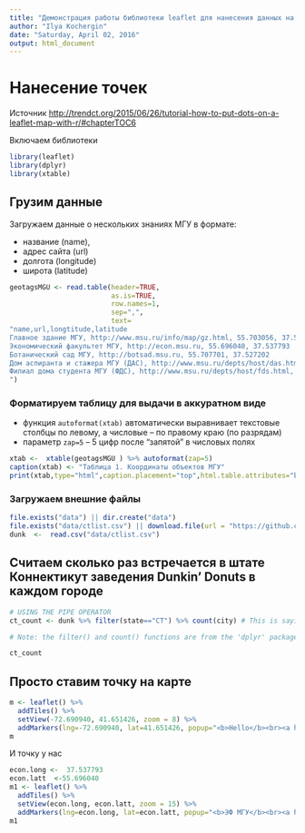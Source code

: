 ```yaml
---
title: "Демонстрация работы библиотеки leaflet для нанесения данных на карту"
author: "Ilya Kochergin"
date: "Saturday, April 02, 2016"
output: html_document
---
```


# Нанесение точек

Источник <http://trendct.org/2015/06/26/tutorial-how-to-put-dots-on-a-leaflet-map-with-r/#chapterTOC6>

Включаем библиотеки 

```r
library(leaflet)
library(dplyr)
library(xtable)

```


## Грузим данные 

Загружаем  данные о нескольких знаниях МГУ в формате:

* название (name),
* адрес сайта (url)
* долгота (longitude)
* широта (latitude)


```r
geotagsMGU <- read.table(header=TRUE,
                         as.is=TRUE,
                         row.names=1,
                         sep=",",
                         text=
"name,url,longtitude,latitude
Главное здание МГУ, http://www.msu.ru/info/map/gz.html, 55.703056, 37.530556
Экономический факультет МГУ, http://econ.msu.ru, 55.696040, 37.537793
Ботанический сад МГУ, http://botsad.msu.ru, 55.707701, 37.527202
Дом аспиранта и стажера МГУ (ДАС), http://www.msu.ru/depts/host/das.html, 55.691361, 37.595927
Филиал дома студента МГУ (ФДС), http://www.msu.ru/depts/host/fds.html, 55.707039, 37.509166
")
```

### Форматируем таблицу для выдачи в аккуратном виде

* функция `autoformat(xtab)` автоматически выравнивает текстовые столбцы по левому, а числовые -- по правому краю (по разрядам)
* параметр `zap=5` -- 5 цифр после "запятой" в числовых полях

```r
xtab <-  xtable(geotagsMGU ) %>% autoformat(zap=5)
caption(xtab) <- "Таблица 1. Координаты объектов МГУ"
print(xtab,type="html",caption.placement="top",html.table.attributes="border='3' width='100%'")

```

### Загружаем внешние файлы

```r

file.exists("data") || dir.create("data")
file.exists("data/ctlist.csv") || download.file(url = "https://github.com/trendct/walkthroughs/raw/master/0615-leaflet-r/ctlist.csv",destfile = "data/ctlist.csv")
dunk  <-  read.csv("data/ctlist.csv")

```

## Считаем сколько раз встречается в штате Коннектикут заведения Dunkin' Donuts в каждом городе

```r

# USING THE PIPE OPERATOR
ct_count <- dunk %>% filter(state=="CT") %>% count(city) # This is saying take the 'dunk' data frame, filter it, and then count how often 'city' appears

# Note: the filter() and count() functions are from the 'dplyr' package that you loaded earlier

ct_count
```



## Просто ставим точку на карте 


```r

m <- leaflet() %>%
  addTiles() %>%  
  setView(-72.690940, 41.651426, zoom = 8) %>%
  addMarkers(lng=-72.690940, lat=41.651426, popup="<b>Hello</b><br><a href='http://www.trendct.org'>-TrendCT.org</a>")
m 

```

И точку у нас

```r

econ.long <-  37.537793
econ.latt  <-55.696040
m1 <- leaflet() %>%
  addTiles() %>%  
  setView(econ.long, econ.latt, zoom = 15) %>%
  addMarkers(lng=econ.long, lat=econ.latt, popup="<b>ЭФ МГУ</b><br><a href='http://www.econ.msu.ru'>-сайт факультета</a>")
m1 


```

